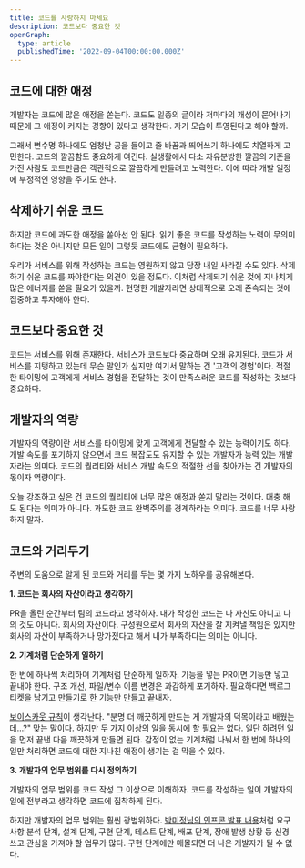 ```yaml
---
title: 코드를 사랑하지 마세요
description: 코드보다 중요한 것
openGraph:
  type: article
  publishedTime: '2022-09-04T00:00:00.000Z'
---
```


## 코드에 대한 애정

개발자는 코드에 많은 애정을 쏟는다. 코드도 일종의 글이라 저마다의 개성이 묻어나기 때문에 그 애정이 커지는 경향이 있다고 생각한다. 자기 모습이 투영된다고 해야 할까.

그래서 변수명 하나에도 엄청난 공을 들이고 줄 바꿈과 띄어쓰기 하나에도 치열하게 고민한다. 코드의 깔끔함도 중요하게 여긴다. 실생활에서 다소 자유분방한 깔끔의 기준을 가진 사람도 코드만큼은 객관적으로 깔끔하게 만들려고 노력한다. 이에 따라 개발 일정에 부정적인 영향을 주기도 한다.

## 삭제하기 쉬운 코드

하지만 코드에 과도한 애정을 쏟아선 안 된다. 읽기 좋은 코드를 작성하는 노력이 무의미하다는 것은 아니지만 모든 일이 그렇듯 코드에도 균형이 필요하다.

우리가 서비스를 위해 작성하는 코드는 영원하지 않고 당장 내일 사라질 수도 있다. 삭제하기 쉬운 코드를 짜야한다는 의견이 있을 정도다. 이처럼 삭제되기 쉬운 것에 지나치게 많은 에너지를 쏟을 필요가 있을까. 현명한 개발자라면 상대적으로 오래 존속되는 것에 집중하고 투자해야 한다.

## 코드보다 중요한 것

코드는 서비스를 위해 존재한다. 서비스가 코드보다 중요하며 오래 유지된다. 코드가 서비스를 지탱하고 있는데 무슨 말인가 싶지만 여기서 말하는 건 '고객의 경험'이다. 적절한 타이밍에 고객에게 서비스 경험을 전달하는 것이 만족스러운 코드를 작성하는 것보다 중요하다.

## 개발자의 역량

개발자의 역량이란 서비스를 타이밍에 맞게 고객에게 전달할 수 있는 능력이기도 하다. 개발 속도를 포기하지 않으면서 코드 복잡도도 유지할 수 있는 개발자가 능력 있는 개발자라는 의미다. 코드의 퀄리티와 서비스 개발 속도의 적절한 선을 찾아가는 건 개발자의 몫이자 역량이다.

오늘 강조하고 싶은 건 코드의 퀄리티에 너무 많은 애정과 쏟지 말라는 것이다. 대충 해도 된다는 의미가 아니다. 과도한 코드 완벽주의를 경계하라는 의미다. 코드를 너무 사랑하지 말자.

## 코드와 거리두기

주변의 도움으로 알게 된 코드와 거리를 두는 몇 가지 노하우를 공유해본다.

**1. 코드는 회사의 자산이라고 생각하기**

PR을 올린 순간부터 팀의 코드라고 생각하자. 내가 작성한 코드는 나 자신도 아니고 나의 것도 아니다. 회사의 자산이다. 구성원으로서 회사의 자산을 잘 지켜낼 책임은 있지만 회사의 자산이 부족하거나 망가졌다고 해서 내가 부족하다는 의미는 아니다.

**2. 기계처럼 단순하게 일하기**

한 번에 하나씩 처리하며 기계처럼 단순하게 일하자. 기능을 넣는 PR이면 기능만 넣고 끝내야 한다. 구조 개선, 파일/변수 이름 변경은 과감하게 포기하자. 필요하다면 백로그 티켓을 남기고 만들기로 한 기능만 만들고 끝내자.

[보이스카웃 규칙](https://johngrib.github.io/wiki/Boy-Scout-Rule/)이 생각난다. "분명 더 깨끗하게 만드는 게 개발자의 덕목이라고 배웠는데...?" 맞는 말이다. 하지만 두 가지 이상의 일을 동시에 할 필요는 없다. 일단 하려던 일을 먼저 끝낸 다음 깨끗하게 만들면 된다. 감정이 없는 기계처럼 나눠서 한 번에 하나의 일만 처리하면 코드에 대한 지나친 애정이 생기는 걸 막을 수 있다.

**3. 개발자의 업무 범위를 다시 정의하기**

개발자의 업무 범위를 코드 작성 그 이상으로 이해하자. 코드를 작성하는 일이 개발자의 일에 전부라고 생각하면 코드에 집착하게 된다.

하지만 개발자의 업무 범위는 훨씬 광범위하다. [박미정님의 인프콘 발표 내용](https://infcon.day/speaker/박미정-팀성장-코드리뷰/)처럼 요구 사항 분석 단계, 설계 단계, 구현 단계, 테스트 단계, 배포 단계, 장애 발생 상황 등 신경 쓰고 관심을 가져야 할 업무가 많다. 구현 단계에만 매몰되면 더 나은 개발자가 될 수 없다.
